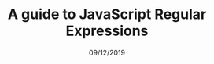 ---
title: 'A guide to JavaScript Regular Expressions'
date: '09/12/2019'
category: 'Link'
tags:
  - JavaScript
type: 'note'
link: 'https://flaviocopes.com/javascript-regular-expressions/'
---